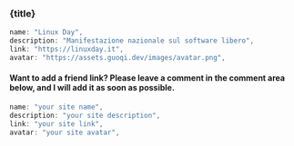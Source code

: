 
<h3 class="my-10 text-center text-xl font-bold">{title}</h3>

```js
name: "Linux Day",
description: "Manifestazione nazionale sul software libero",
link: "https://linuxday.it",
avatar: "https://assets.guoqi.dev/images/avatar.png",
```

<h4 class="my-10 text-center">
  Want to add a friend link? Please leave a comment in the comment area below,
  and I will add it as soon as possible.
</h4>

```js
name: "your site name",
description: "your site description",
link: "your site link",
avatar: "your site avatar",
```
